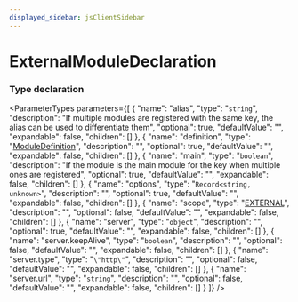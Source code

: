 ```yaml
---
displayed_sidebar: jsClientSidebar
---
```



# ExternalModuleDeclaration

### Type declaration

<ParameterTypes parameters={[
  {
    "name": "alias",
    "type": "`string`",
    "description": "If multiple modules are registered with the same key, the alias can be used to differentiate them",
    "optional": true,
    "defaultValue": "",
    "expandable": false,
    "children": []
  },
  {
    "name": "definition",
    "type": "[ModuleDefinition](internal.internal-1.ModulesSdkTypes.ModuleDefinition.mdx)",
    "description": "",
    "optional": true,
    "defaultValue": "",
    "expandable": false,
    "children": []
  },
  {
    "name": "main",
    "type": "`boolean`",
    "description": "If the module is the main module for the key when multiple ones are registered",
    "optional": true,
    "defaultValue": "",
    "expandable": false,
    "children": []
  },
  {
    "name": "options",
    "type": "`Record<string, unknown>`",
    "description": "",
    "optional": true,
    "defaultValue": "",
    "expandable": false,
    "children": []
  },
  {
    "name": "scope",
    "type": "[EXTERNAL](../enums/internal.internal-1.ModulesSdkTypes.MODULE_SCOPE.mdx#external)",
    "description": "",
    "optional": false,
    "defaultValue": "",
    "expandable": false,
    "children": []
  },
  {
    "name": "server",
    "type": "`object`",
    "description": "",
    "optional": true,
    "defaultValue": "",
    "expandable": false,
    "children": []
  },
  {
    "name": "server.keepAlive",
    "type": "`boolean`",
    "description": "",
    "optional": false,
    "defaultValue": "",
    "expandable": false,
    "children": []
  },
  {
    "name": "server.type",
    "type": "`\"http\"`",
    "description": "",
    "optional": false,
    "defaultValue": "",
    "expandable": false,
    "children": []
  },
  {
    "name": "server.url",
    "type": "`string`",
    "description": "",
    "optional": false,
    "defaultValue": "",
    "expandable": false,
    "children": []
  }
]} />
